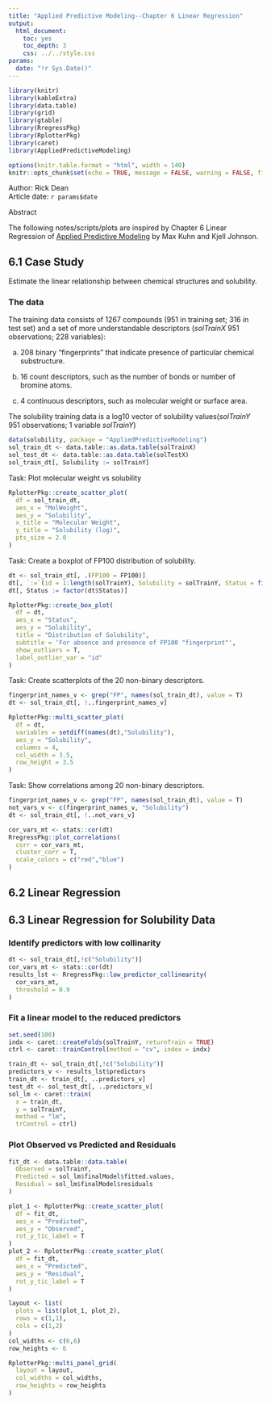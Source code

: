 ```yaml
---
title: "Applied Predictive Modeling--Chapter 6 Linear Regression"
output:
  html_document:
    toc: yes
    toc_depth: 3
    css: ../../style.css
params:
  date: "!r Sys.Date()"
---
```


```r
library(knitr)
library(kableExtra)
library(data.table)
library(grid)
library(gtable)
library(RregressPkg)
library(RplotterPkg)
library(caret)
library(AppliedPredictiveModeling)
```

```r
options(knitr.table.format = "html", width = 140)
knitr::opts_chunk$set(echo = TRUE, message = FALSE, warning = FALSE, fig.width = 12, fig.height = 8)
```

<div>Author: Rick Dean</div>
<div>Article date: `r params$date`</div>

<div class="abstract">
  <p class="abstract">Abstract</p>
  The following notes/scripts/plots are inspired by Chapter 6 Linear Regression of [Applied Predictive Modeling](http://appliedpredictivemodeling.com/) by Max Kuhn and Kjell Johnson.
</div>  

## 6.1 Case Study
Estimate the linear relationship between chemical structures and solubility. 

### The data 
The training data consists of 1267 compounds (951 in training set; 316 in test set) and a set of more understandable descriptors (*solTrainX* 951 observations; 228 variables):

  a. 208 binary "fingerprints" that indicate presence of particular chemical substructure.
  
  b. 16 count descriptors, such as the number of bonds or number of bromine atoms.
  
  c. 4 continuous descriptors, such as molecular weight or surface area.
  

The solubility training data is a log10 vector of solubility values(*solTrainY* 951 observations; 1 variable *solTrainY*)

```r
data(solubility, package = "AppliedPredictiveModeling")
sol_train_dt <- data.table::as.data.table(solTrainX)
sol_test_dt <- data.table::as.data.table(solTestX)
sol_train_dt[, Solubility := solTrainY]
```

<div class="task">Task: Plot molecular weight vs solubility</div>
```r
RplotterPkg::create_scatter_plot(
  df = sol_train_dt,
  aes_x = "MolWeight",
  aes_y = "Solubility",
  x_title = "Molecular Weight",
  y_title = "Solubility (log)",
  pts_size = 2.0
)
```

<div class="task">Task: Create a boxplot of FP100 distribution of solubility.</div>

```r
dt <- sol_train_dt[, .(FP100 = FP100)]
dt[, `:=`(id = 1:length(solTrainY), Solubility = solTrainY, Status = fifelse(dt$FP100 == 0,"absent","present"))]
dt[, Status := factor(dt$Status)]

RplotterPkg::create_box_plot(
  df = dt,
  aes_x = "Status",
  aes_y = "Solubility",
  title = "Distribution of Solubility",
  subtitle = 'For absence and presence of FP100 "fingerprint"',
  show_outliers = T,
  label_outlier_var = "id"
)
```

<div class="task">Task: Create scatterplots of the 20 non-binary descriptors.</div>
```r
fingerprint_names_v <- grep("FP", names(sol_train_dt), value = T)
dt <- sol_train_dt[, !..fingerprint_names_v]

RplotterPkg::multi_scatter_plot(
  df = dt,
  variables = setdiff(names(dt),"Solubility"),
  aes_y = "Solubility",
  columns = 4,
  col_width = 3.5,
  row_height = 3.5
)
```

<div class="task">Task: Show correlations among 20 non-binary descriptors.</div>
```r
fingerprint_names_v <- grep("FP", names(sol_train_dt), value = T)
not_vars_v <- c(fingerprint_names_v, "Solubility")
dt <- sol_train_dt[, !..not_vars_v]

cor_vars_mt <- stats::cor(dt)
RregressPkg::plot_correlations(
  corr = cor_vars_mt,
  cluster_corr = T,
  scale_colors = c("red","blue")
)
```

## 6.2 Linear Regression

## 6.3 Linear Regression for Solubility Data

### Identify predictors with low collinarity

```r
dt <- sol_train_dt[,!c("Solubility")]
cor_vars_mt <- stats::cor(dt)
results_lst <- RregressPkg::low_predictor_collinearity(
  cor_vars_mt,
  threshold = 0.9
)

```

### Fit a linear model to the reduced predictors
```r
set.seed(100)
indx <- caret::createFolds(solTrainY, returnTrain = TRUE)
ctrl <- caret::trainControl(method = "cv", index = indx)

train_dt <- sol_train_dt[,!c("Solubility")]
predictors_v <- results_lst$predictors
train_dt <- train_dt[, ..predictors_v]
test_dt <- sol_test_dt[, ..predictors_v]
sol_lm <- caret::train(
  x = train_dt, 
  y = solTrainY,
  method = "lm",
  trControl = ctrl)
```

### Plot Observed vs Predicted and Residuals
```r
fit_dt <- data.table::data.table(
  Observed = solTrainY,
  Predicted = sol_lm$finalModel$fitted.values,
  Residual = sol_lm$finalModel$residuals
)

plot_1 <- RplotterPkg::create_scatter_plot(
  df = fit_dt,
  aes_x = "Predicted",
  aes_y = "Observed",
  rot_y_tic_label = T
)
plot_2 <- RplotterPkg::create_scatter_plot(
  df = fit_dt,
  aes_x = "Predicted",
  aes_y = "Residual",
  rot_y_tic_label = T
)

layout <- list(
  plots = list(plot_1, plot_2),
  rows = c(1,1),
  cols = c(1,2)
)
col_widths <- c(6,6)
row_heights <- 6

RplotterPkg::multi_panel_grid(
  layout = layout,
  col_widths = col_widths,
  row_heights = row_heights
)
```


